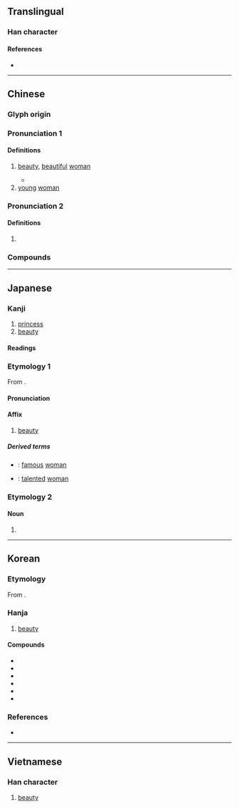 {{character info/new}}
==Translingual==

===Han character===
{{Han char|rn=38|rad=女|as=09|sn=12|four=42447|canj=VBME|ids=⿰女爰}}

====References====
* {{Han ref|kx=0267.110|dkj=06516|dj=0534.130|hdz=21067.120|uh=5A9B|ud=23195|bh=B444|bd=46148}}

----

==Chinese==
{{zh-forms}}

===Glyph origin===
{{Han etym}}

===Pronunciation 1===
{{zh-pron
|m=yuàn,yuán,1nb=standard in Mainland,1nc=literary variant in Taiwan,2nb=standard in Taiwan
|c=jyun6
|mc=2
|oc=1
}}

====Definitions====
{{zh-hanzi}}

# [[beauty]], [[beautiful]] [[woman]]
#: {{zh-syn|美女}}
#* {{zh-x|子 之 清 揚，揚 且 之 顏 也。展 如 之 人 兮，邦 之 媛{yuàn} 也。|Clear are her eyes; fine is her forehead;<br>Full are her temples.<br>Ah! Such a woman as this!<br>The '''beauty''' of the country!|ref=Shijing}}
# [[young]] [[woman]]

===Pronunciation 2===
{{zh-pron
|m=yuán
|c=wun4,jyun4
|mc=1
|oc=n,2
}}

====Definitions====
{{zh-hanzi}}

# {{zh-only|嬋媛}}

===Compounds===
{{zh-der|嬋媛|名媛|令媛|天媛|媛女|嬙媛|才媛|淑媛|邦媛|結媛}}

----

==Japanese==

===Kanji===
{{ja-kanji|grade=c|rs=女09}}

# [[princess]]
# [[beauty]]

====Readings====
{{ja-readings
|goon=おん<をん
|kanon=えん<ゑん
|kun=ひめ-
}}

===Etymology 1===
{{ja-kanjitab|えん|yomi=on}}
From {{der|ja|ltc|sort=えん|-}} {{ltc-l|媛|id=2}}.

====Pronunciation====
{{ja-pron|えん|y=on}}

====Affix====
{{ja-pos|affix|えん|hhira=ゑん}}

# [[beauty]]

=====Derived terms=====
{{der-top}}
* {{ja-r|名媛|めいえん}}: [[famous]] [[woman]]
* {{ja-r|才媛|さいえん}}: [[talented]] [[woman]]
{{der-bottom}}

===Etymology 2===
{{ja-kanjitab|ひめ|yomi=k}}

====Noun====
{{ja-noun|ひめ}}

# {{alt form|ja|姫}}

----

==Korean==

===Etymology===
From {{der|ko|ltc|sort=원|-}} {{ltc-l|媛|id=1}}.

===Hanja===
{{ko-hanja|원}}

# [[beauty]]

====Compounds====
{{der-top3|Compounds}}
* {{ko-l|원비|[[媛]][[妃]]}}
* {{ko-l|방원|[[邦]][[媛]]}}
* {{ko-l|선원|[[仙]][[媛]]}}
* {{ko-l|소원|[[昭]][[媛]]}}
* {{ko-l|[[양원]]/[[량원]]|[[良]][[媛]]}}
* {{ko-l|[[영원]]/[[령원]]|[[令]][[媛]]}}
{{der-bottom}}

===References===
* {{R:hanjadoc|2396}}

----

==Vietnamese==

===Han character===
{{vi-hantu|[[viện]]|rs=女09}}

# [[beauty]]